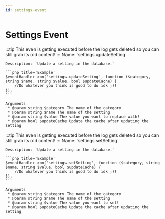 ```yaml
---
id: settings-event
---
```


# Settings Event


<Tabs>
<TabItem value='updateSetting' label='updateSetting' default>
    :::tip
        This even is getting executed before the log gets deleted so you can still grab its old content!
    :::
    Name: `settings.updateSetting`

    Description: `Update a setting in the database.`

    ```php title='Example'
    $eventHandler->on('settings.updateSetting', function ($category, string $name, string $value, bool $updateCache) {
        //Do whatever you think is good to do idk ;)!
    });
    ```

    Arguments
     * @param string $category The name of the category
     * @param string $name The name of the setting
     * @param string $value The value you want to replace with!
     * @param bool $updateCache Update the cache after updating the setting

</TabItem>
<TabItem value='setSetting' label='setSetting' default>
    :::tip
        This even is getting executed before the log gets deleted so you can still grab its old content!
    :::
    Name: `settings.setSetting`

    Description: `Update a setting in the database.`

    ```php title='Example'
    $eventHandler->on('settings.setSetting', function ($category, string $name, string $value, bool $updateCache) {
        //Do whatever you think is good to do idk ;)!
    });
    ```

    Arguments
     * @param string $category The name of the category
     * @param string $name The name of the setting
     * @param string $value The value you want to set!
     * @param bool $updateCache Update the cache after updating the setting

</TabItem>

</Tabs>
